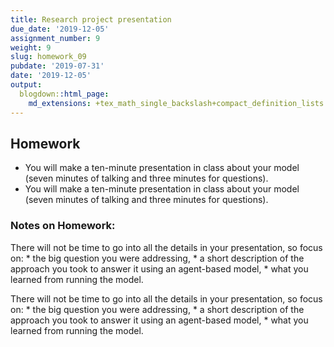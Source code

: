 ```yaml
---
title: Research project presentation
due_date: '2019-12-05'
assignment_number: 9
weight: 9
slug: homework_09
pubdate: '2019-07-31'
date: '2019-12-05'
output:
  blogdown::html_page:
    md_extensions: +tex_math_single_backslash+compact_definition_lists
---
```

## Homework

* You will make a ten-minute presentation in class about your model (seven minutes of talking and three minutes for questions).
* You will make a ten-minute presentation in class about your model (seven minutes of talking and three minutes for questions).

### Notes on Homework:

There will not be time to go into all the details in your presentation, so focus on:
* the big question you were addressing,
* a short description of the approach you took to answer it using an agent-based model,
* what you learned from running the model.

There will not be time to go into all the details in your presentation, so focus on:
* the big question you were addressing,
* a short description of the approach you took to answer it using an agent-based model,
* what you learned from running the model.